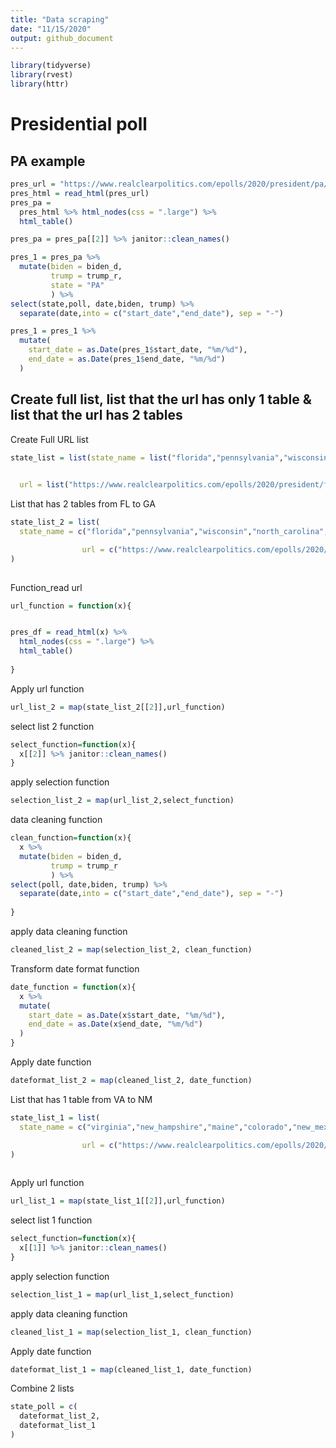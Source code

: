 ```yaml
---
title: "Data scraping"
date: "11/15/2020"
output: github_document
---
```


```r
library(tidyverse)
library(rvest)
library(httr)
```


# Presidential poll

## PA example

```r
pres_url = "https://www.realclearpolitics.com/epolls/2020/president/pa/pennsylvania_trump_vs_biden-6861.html"
pres_html = read_html(pres_url)
pres_pa = 
  pres_html %>% html_nodes(css = ".large") %>% 
  html_table()

pres_pa = pres_pa[[2]] %>% janitor::clean_names()

pres_1 = pres_pa %>% 
  mutate(biden = biden_d,
         trump = trump_r,
         state = "PA"
         ) %>% 
select(state,poll, date,biden, trump) %>% 
  separate(date,into = c("start_date","end_date"), sep = "-") 

pres_1 = pres_1 %>% 
  mutate(
    start_date = as.Date(pres_1$start_date, "%m/%d"),
    end_date = as.Date(pres_1$end_date, "%m/%d")
  )

```

## Create full list, list that the url has only 1 table & list that the url has 2 tables

Create Full URL list

```r
state_list = list(state_name = list("florida","pennsylvania","wisconsin","north_carolina","michigan","ohio","minnesota","iowa", "arizona","nevada","texax","georgia","virginia","new_hampshire","maine","colorado","new_mexico"),

  
  url = list("https://www.realclearpolitics.com/epolls/2020/president/fl/florida_trump_vs_biden-6841.html", "https://www.realclearpolitics.com/epolls/2020/president/pa/pennsylvania_trump_vs_biden-6861.html","https://www.realclearpolitics.com/epolls/2020/president/wi/wisconsin_trump_vs_biden-6849.html", "https://www.realclearpolitics.com/epolls/2020/president/nc/north_carolina_trump_vs_biden-6744.html","https://www.realclearpolitics.com/epolls/2020/president/mi/michigan_trump_vs_biden-6761.html","https://www.realclearpolitics.com/epolls/2020/president/oh/ohio_trump_vs_biden-6765.html","https://www.realclearpolitics.com/epolls/2020/president/mn/minnesota_trump_vs_biden-6966.html","https://www.realclearpolitics.com/epolls/2020/president/ia/iowa_trump_vs_biden-6787.html","https://www.realclearpolitics.com/epolls/2020/president/az/arizona_trump_vs_biden-6807.html","https://www.realclearpolitics.com/epolls/2020/president/nv/nevada_trump_vs_biden-6867.html","https://www.realclearpolitics.com/epolls/2020/president/tx/texas_trump_vs_biden-6818.html","https://www.realclearpolitics.com/epolls/2020/president/ga/georgia_trump_vs_biden-6974.html","https://www.realclearpolitics.com/epolls/2020/president/va/virginia_trump_vs_biden-6988.html","https://www.realclearpolitics.com/epolls/2020/president/nh/new_hampshire_trump_vs_biden-6779.html","https://www.realclearpolitics.com/epolls/2020/president/me/maine_trump_vs_biden-6922.html","https://www.realclearpolitics.com/epolls/2020/president/co/colorado_trump_vs_biden-6940.html","https://www.realclearpolitics.com/epolls/2020/president/nm/new_mexico_trump_vs_biden-6993.html"))
```

List that has 2 tables from FL to GA 

```r
state_list_2 = list(
  state_name = c("florida","pennsylvania","wisconsin","north_carolina","michigan","ohio","minnesota","iowa", "arizona","nevada","texax","georgia"),

                url = c("https://www.realclearpolitics.com/epolls/2020/president/fl/florida_trump_vs_biden-6841.html", "https://www.realclearpolitics.com/epolls/2020/president/pa/pennsylvania_trump_vs_biden-6861.html","https://www.realclearpolitics.com/epolls/2020/president/wi/wisconsin_trump_vs_biden-6849.html", "https://www.realclearpolitics.com/epolls/2020/president/nc/north_carolina_trump_vs_biden-6744.html","https://www.realclearpolitics.com/epolls/2020/president/mi/michigan_trump_vs_biden-6761.html","https://www.realclearpolitics.com/epolls/2020/president/oh/ohio_trump_vs_biden-6765.html","https://www.realclearpolitics.com/epolls/2020/president/mn/minnesota_trump_vs_biden-6966.html","https://www.realclearpolitics.com/epolls/2020/president/ia/iowa_trump_vs_biden-6787.html","https://www.realclearpolitics.com/epolls/2020/president/az/arizona_trump_vs_biden-6807.html","https://www.realclearpolitics.com/epolls/2020/president/nv/nevada_trump_vs_biden-6867.html","https://www.realclearpolitics.com/epolls/2020/president/tx/texas_trump_vs_biden-6818.html","https://www.realclearpolitics.com/epolls/2020/president/ga/georgia_trump_vs_biden-6974.html")
)
                  
```

Function_read url

```r
url_function = function(x){


pres_df = read_html(x) %>% 
  html_nodes(css = ".large") %>% 
  html_table()
  
}
```

Apply url function

```r

url_list_2 = map(state_list_2[[2]],url_function)

```

select list 2 function

```r
select_function=function(x){
  x[[2]] %>% janitor::clean_names()
}
```

apply selection function
```r
selection_list_2 = map(url_list_2,select_function)
```

data cleaning function

```r
clean_function=function(x){
  x %>% 
  mutate(biden = biden_d,
         trump = trump_r
         ) %>% 
select(poll, date,biden, trump) %>% 
  separate(date,into = c("start_date","end_date"), sep = "-")
    
}
```

apply data cleaning function
```r
cleaned_list_2 = map(selection_list_2, clean_function)
```

Transform date format function

```r
date_function = function(x){
  x %>% 
  mutate(
    start_date = as.Date(x$start_date, "%m/%d"),
    end_date = as.Date(x$end_date, "%m/%d")
  )
}
```

Apply date function

```r
dateformat_list_2 = map(cleaned_list_2, date_function)
```

List that has 1 table from VA to NM

```r
state_list_1 = list(
  state_name = c("virginia","new_hampshire","maine","colorado","new_mexico"),

                url = c("https://www.realclearpolitics.com/epolls/2020/president/va/virginia_trump_vs_biden-6988.html","https://www.realclearpolitics.com/epolls/2020/president/nh/new_hampshire_trump_vs_biden-6779.html","https://www.realclearpolitics.com/epolls/2020/president/me/maine_trump_vs_biden-6922.html","https://www.realclearpolitics.com/epolls/2020/president/co/colorado_trump_vs_biden-6940.html","https://www.realclearpolitics.com/epolls/2020/president/nm/new_mexico_trump_vs_biden-6993.html")
)
                  
```

Apply url function

```r

url_list_1 = map(state_list_1[[2]],url_function)

```

select list 1 function

```r
select_function=function(x){
  x[[1]] %>% janitor::clean_names()
}
```

apply selection function
```r
selection_list_1 = map(url_list_1,select_function)
```

apply data cleaning function
```r
cleaned_list_1 = map(selection_list_1, clean_function)
```

Apply date function

```r
dateformat_list_1 = map(cleaned_list_1, date_function)
```

Combine 2 lists

```r
state_poll = c(
  dateformat_list_2,
  dateformat_list_1
) 
```

